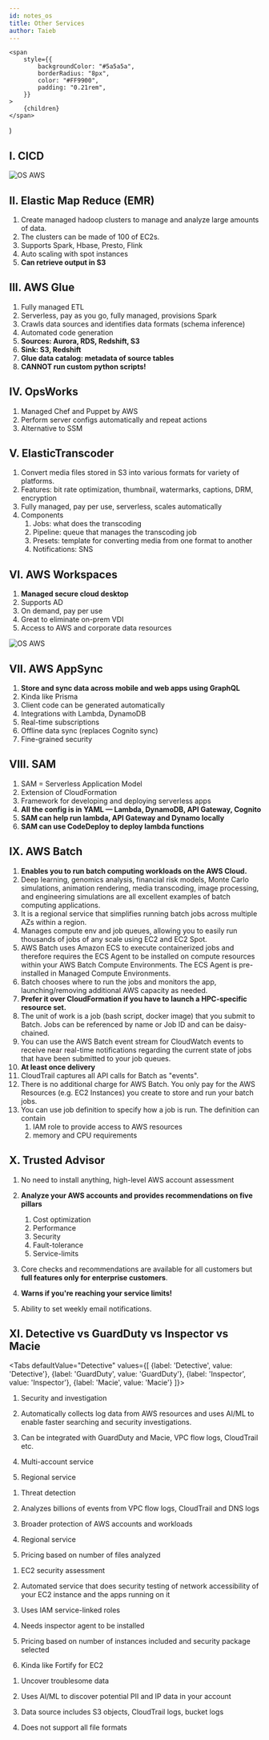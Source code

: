 ```yaml
---
id: notes_os
title: Other Services
author: Taieb
---
```


	<span
		style={{
			backgroundColor: "#5a5a5a",
			borderRadius: "8px",
			color: "#FF9900",
			padding: "0.21rem",
		}}
	>
		{children}
	</span>
)

<!-- ![exp AWS](../src/media/exp.png) -->
## I. CICD

![OS AWS](../src/media/os1.png)


## II. Elastic Map Reduce (EMR)

1. Create managed hadoop clusters to manage and analyze large amounts of data.
2. The clusters can be made of 100 of EC2s.
3. Supports Spark, Hbase, Presto, Flink
4. Auto scaling with spot instances
5. **Can retrieve output in S3**

## III. AWS Glue

1. Fully managed ETL
2. Serverless, pay as you go, fully managed, provisions Spark
3. Crawls data sources and identifies data formats (schema inference)
4. Automated code generation
5. **Sources: Aurora, RDS, Redshift, S3**
6. **Sink: S3, Redshift**
7. **Glue data catalog: metadata of source tables**
8. **CANNOT run custom python scripts!**

## IV. OpsWorks

1. Managed Chef and Puppet by AWS
2. Perform server configs automatically and repeat actions
3. Alternative to SSM

## V. ElasticTranscoder

1. Convert media files stored in S3 into various formats for variety of platforms.
2. Features: bit rate optimization, thumbnail, watermarks, captions, DRM, encryption
3. Fully managed, pay per use, serverless, scales automatically
4. Components
    1. Jobs: what does the transcoding
    2. Pipeline: queue that manages the transcoding job
    3. Presets: template for converting media from one format to another
    4. Notifications: SNS

## VI. AWS Workspaces

1. **Managed secure cloud desktop**
2. Supports AD
3. On demand, pay per use
4. Great to eliminate on-prem VDI
5. Access to AWS and corporate data resources 

![OS AWS](../src/media/os2.png)

## VII. AWS AppSync

1. **Store and sync data across mobile and web apps using GraphQL**
2. Kinda like Prisma
3. Client code can be generated automatically
4. Integrations with Lambda, DynamoDB
5. Real-time subscriptions
6. Offline data sync (replaces Cognito sync)
7. Fine-grained security

## VIII. SAM

1. SAM = Serverless Application Model
2. Extension of CloudFormation
3. Framework for developing and deploying serverless apps
4. **All the config is in YAML — Lambda, DynamoDB, API Gateway, Cognito**
5. **SAM can help run lambda, API Gateway and Dynamo locally**
6. **SAM can use CodeDeploy to deploy lambda functions**

## IX. AWS Batch

1. **Enables you to run batch computing workloads on the AWS Cloud.**
2. Deep learning, genomics analysis, financial risk models, Monte Carlo simulations, animation rendering, media transcoding, image processing, and engineering simulations are all excellent examples of batch computing applications.
3. It is a regional service that simplifies running batch jobs across multiple AZs within a region.
4. Manages compute env and job queues, allowing you to easily run thousands of jobs of any scale using EC2 and EC2 Spot.
5. AWS Batch uses Amazon ECS to execute containerized jobs and therefore requires the ECS Agent to be installed on compute resources within your AWS Batch Compute Environments. The ECS Agent is pre-installed in Managed Compute Environments.
6. Batch chooses where to run the jobs and monitors the app, launching/removing additional AWS capacity as needed.
7. **Prefer it over CloudFormation if you have to launch a HPC-specific resource set.**
8. The unit of work is a job (bash script, docker image) that you submit to Batch. Jobs can be referenced by name or Job ID and can be daisy-chained.
9. You can use the AWS Batch event stream for CloudWatch events to receive near real-time notifications regarding the current state of jobs that have been submitted to your job queues.
10. **At least once delivery**
11. CloudTrail captures all API calls for Batch as "events".
12. There is no additional charge for AWS Batch. You only pay for the AWS Resources (e.g. EC2 Instances) you create to store and run your batch jobs.
13. You can use job definition to specify how a job is run. The definition can contain
    1. IAM role to provide access to AWS resources
    2. memory and CPU requirements

## X. Trusted Advisor

1. No need to install anything, high-level AWS account assessment
2. **Analyze your AWS accounts and provides recommendations on five pillars**
    1. Cost optimization
    2. Performance
    3. Security
    4. Fault-tolerance
    5. Service-limits

3. Core checks and recommendations are available for all customers but **full features only for enterprise customers**.
4. **Warns if you're reaching your service limits!**
5. Ability to set weekly email notifications.

## XI. Detective vs GuardDuty vs Inspector vs Macie


<Tabs
  defaultValue="Detective"
  values={[
    {label: 'Detective', value: 'Detective'},
    {label: 'GuardDuty', value: 'GuardDuty'},
    {label: 'Inspector', value: 'Inspector'},
    {label: 'Macie', value: 'Macie'}
  ]}>

<TabItem value="Detective">

1. Security and investigation

2. Automatically collects log data from AWS resources and uses AI/ML to enable faster searching and security investigations.

3. Can be integrated with GuardDuty and Macie, VPC flow logs, CloudTrail etc.

4. Multi-account service

5. Regional service

</TabItem>
  <TabItem value="GuardDuty">

1. Threat detection

2. Analyzes billions of events from VPC flow logs, CloudTrail and DNS logs

3. Broader protection of AWS accounts and workloads

4. Regional service

5. Pricing based on number of files analyzed

</TabItem>
<TabItem value="Inspector">

1. EC2 security assessment

2. Automated service that does security testing of network accessibility of your EC2 instance and the apps running on it

3. Uses IAM service-linked roles

4. Needs inspector agent to be installed

5. Pricing based on number of instances included and security package selected

6. Kinda like Fortify for EC2

</TabItem>
  <TabItem value="Macie">

1. Uncover troublesome data

2. Uses AI/ML to discover potential PII and IP data in your account

3. Data source includes S3 objects, CloudTrail logs, bucket logs

4. Does not support all file formats

</TabItem>
</Tabs>